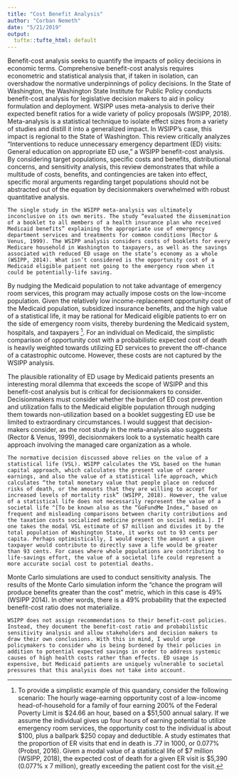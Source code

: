 ```yaml
---
title: "Cost Benefit Analysis"
author: "Corban Nemeth"
date: "5/21/2019"
output: 
  tufte::tufte_html: default
---
```



  Benefit-cost analysis seeks to quantify the impacts of policy decisions in economic terms. Comprehensive benefit-cost analysis requires econometric and statistical analysis that, if taken in isolation, can overshadow the normative underpinnings of policy decisions. In the State of Washington, the Washington State Institute for Public Policy conducts benefit-cost analysis for legislative decision makers to aid in policy formulation and deployment. WSIPP uses meta-analysis to derive their expected benefit ratios for a wide variety of policy proposals (WSIPP, 2018). Meta-analysis is a statistical technique to isolate effect sizes from a variety of studies and distill it into a generalized impact. In WSIPP’s case, this impact is regional to the State of Washington. This review critically analyzes “Interventions to reduce unnecessary emergency department (ED) visits: General education on appropriate ED use,” a WSIPP benefit-cost analysis. By considering target populations, specific costs and benefits, distributional concerns, and sensitivity analysis, this review demonstrates that while a multitude of costs, benefits, and contingencies are taken into effect, specific moral arguments regarding target populations should not be abstracted out of the equation by decisionmakers overwhelmed with robust quantitative analysis.

	The single study in the WSIPP meta-analysis was ultimately inconclusive on its own merits. The study “evaluated the dissemination of a booklet to all members of a health insurance plan who received Medicaid benefits” explaining the appropriate use of emergency department services and treatments for common conditions (Rector & Venus, 1999). The WSIPP analysis considers costs of booklets for every Medicare household in Washington to taxpayers, as well as the savings associated with reduced ED usage on the state’s economy as a whole (WSIPP, 2014). What isn’t considered is the opportunity cost of a Medicaid eligible patient not going to the emergency room when it could be potentially-life saving. 
	
  By nudging the Medicaid population to not take advantage of emergency room services, this program may actually impose costs on the low-income population. Given the relatively low income-replacement opportunity cost of the Medicaid population, subsidized insurance benefits, and the high value of a statistical life, it may be rational for Medicaid eligible patients to err on the side of emergency room visits, thereby burdening the Medicaid system, hospitals, and taxpayers ^[To provide a simplistic example of this quandary, consider the following scenario: The hourly wage-earning opportunity cost of a low-income head-of-household for a family of four earning 200% of the Federal Poverty Limit is \$24.66 an hour, based on a \$51,500 annual salary. If we assume the individual gives up four hours of earning potential to utilize emergency room services, the opportunity cost to the individual is about \$100, plus a ballpark \$250 copay and deductible. A study estimates that the proportion of ER visits that end in death is .77 in 1000, or 0.077% (Probst, 2016). Given a modal value of a statistical life of \$7 million (WSIPP, 2018), the expected cost of death for a given ER visit is $5,390 (0.077% x 7 million), greatly exceeding the patient cost for the visit.]. For an individual on Medicaid, the simplistic comparison of opportunity cost with a probabilistic expected cost of death is heavily weighted towards utilizing ED services to prevent the off-chance of a catastrophic outcome. However, these costs are not captured by the WSIPP analysis.

  The plausible rationality of ED usage by Medicaid patients presents an interesting moral dilemma that exceeds the scope of WSIPP and this benefit-cost analysis but is critical for decisionmakers to consider. Decisionmakers must consider whether the burden of ED cost prevention and utilization falls to the Medicaid eligible population through nudging them towards non-utilization based on a booklet suggesting ED use be limited to extraordinary circumstances. I would suggest that decision-makers consider, as the root study in the meta-analysis also suggests (Rector & Venus, 1999), decisionmakers look to a systematic health care approach involving the managed care organization as a whole.

	The normative decision discussed above relies on the value of a statistical life (VSL). WSIPP calculates the VSL based on the human capital approach, which calculates the present value of career earnings, and also the value of a statistical life approach, which calculates “the total monetary value that people place on reduced risks of death, or the amounts that they are willing to accept for increased levels of mortality risk” (WSIPP, 2018). However, the value of a statistical life does not necessarily represent the value of a societal life ^[To be known also as the “GoFundMe Index,” based on frequent and misleading comparisons between charity contributions and the taxation costs socialized medicine present on social media.]. If one takes the modal VSL estimate of $7 million and divides it by the total population of Washington State, it works out to 93 cents per capita. Perhaps optimistically, I would expect the amount a given taxpayer would contribute to directly save a life would be greater than 93 cents. For cases where whole populations are contributing to life-savings effort, the value of a societal life could represent a more accurate social cost to potential deaths.
	
  Monte Carlo simulations are used to conduct sensitivity analysis. The results of the Monte Carlo simulation inform the “chance the program will produce benefits greater than the cost” metric, which in this case is 49% (WSIPP 2014). In other words, there is a 49% probability that the expected benefit-cost ratio does not materialize.

	WSIPP does not assign recommendations to their benefit-cost policies. Instead, they document the benefit-cost ratio and probabilistic sensitivity analysis and allow stakeholders and decision makers to draw their own conclusions. With this in mind, I would urge policymakers to consider who is being burdened by their policies in addition to potential expected savings in order to address systemic causes of high health costs rather than effects. ED usage is expensive, but Medicaid patients are uniquely vulnerable to societal pressures that this analysis does not take into account.
